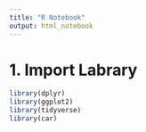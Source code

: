 ```yaml
---
title: "R Notebook"
output: html_notebook
---
```


# 1. Import Labrary
```r
library(dplyr)
library(ggplot2)
library(tidyverse)
library(car)
```

```r

```

